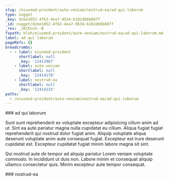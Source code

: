 ```yaml
---
slug: /eiusmod-proident/aute-veniam/nostrud-ea/ad-qui-laborum
type: nugget
_key: dcbe1052-4f62-4ea7-9534-b182db6b807f
_id: nugget/dcbe1052-4f62-4ea7-9534-b182db6b807f
_rev: _iKCEnvS--B
fspath: blah/eiusmod-proident/aute-veniam/nostrud-ea/ad-qui-laborum.md
label: ad qui laborum
pageRefs: {}
breadcrumbs:
  - - label: eiusmod-proident
      shortlabel: null
      _key: '12413967'
    - label: aute-veniam
      shortlabel: null
      _key: '12414170'
    - label: nostrud-ea
      shortlabel: null
      _key: '12414233'
paths:
  - /eiusmod-proident/aute-veniam/nostrud-ea/ad-qui-laborum
---
```


<NuggetArea>
<Nugget slug="/eiusmod-proident/aute-veniam/nostrud-ea/ad-qui-laborum" type="nugget" _key="dcbe1052-4f62-4ea7-9534-b182db6b807f" _id="nugget/dcbe1052-4f62-4ea7-9534-b182db6b807f" _rev="_iKCEnvS--B" fspath="blah/eiusmod-proident/aute-veniam/nostrud-ea/ad-qui-laborum.md" label="ad qui laborum" paths="/eiusmod-proident/aute-veniam/nostrud-ea/ad-qui-laborum">
<NuggetBody>
### ad qui laborum

Sunt sunt reprehenderit ex voluptate excepteur adipisicing cillum anim ad ut. Sint ea aute pariatur magna nulla cupidatat eu cillum. Aliqua fugiat fugiat reprehenderit qui nostrud dolor fugiat anim. Aliquip voluptate aliqua deserunt voluptate anim aute consequat fugiat. Excepteur est irure deserunt cupidatat est. Excepteur cupidatat fugiat minim labore magna sit sint.

Qui nostrud aute do tempor ad aliquip pariatur Lorem veniam voluptate commodo. In incididunt ut duis non. Labore minim et consequat aliquip ullamco consectetur quis. Minim excepteur aute tempor consequat.

</NuggetBody>
<Breadcrumbs>
<Crumbs>
<Crumb _key="12413967" label="eiusmod-proident" /><Crumb _key="12414170" label="aute-veniam" /><Crumb _key="12414233" label="nostrud-ea" />
</Crumbs>
</Breadcrumbs>
</Nugget>

<NuggetsInbound>
</NuggetsInbound>
<NuggetsOutbound>
</NuggetsOutbound>
</NuggetArea>
<PassagesInbound>
<Passage direction="inbound" type="passage" _key="12414233" _id="passage/12414233" _rev="_iKCEnvS--A" label="nostrud-ea" passage="nostrud-ea" fspath="blah/eiusmod-proident/aute-veniam/nostrud-ea" paths="/eiusmod-proident/aute-veniam/nostrud-ea" slug="/eiusmod-proident/aute-veniam/nostrud-ea">
<NuggetBody>
### nostrud-ea

</NuggetBody>
<Breadcrumbs>
<Crumbs>
<Crumb _key="12413967" label="eiusmod-proident" /><Crumb _key="12414170" label="aute-veniam" />
</Crumbs>
</Breadcrumbs>
</Passage>

</PassagesInbound>
<PassagesOutbound>
</PassagesOutbound>